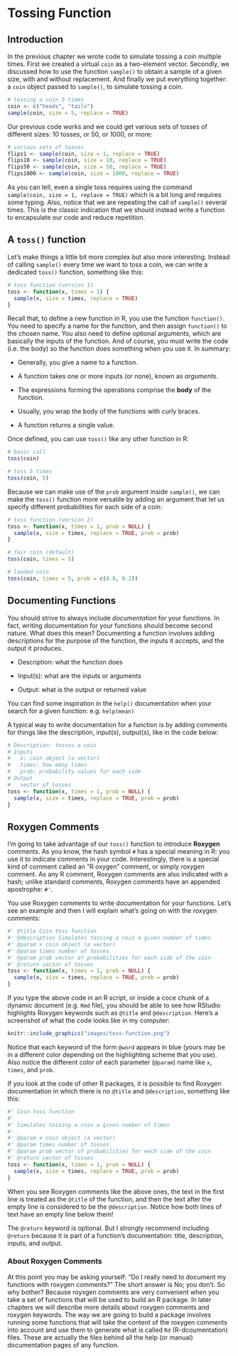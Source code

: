 # Tossing Function {#function}

## Introduction

In the previous chapter we wrote code to simulate tossing a coin multiple times. 
First we created a virtual `coin` as a two-element vector. Secondly, we discussed 
how to use the function `sample()` to obtain a sample of a given size, with and
without replacement. And finally we put everything together: a `coin` object 
passed to `sample()`, to simulate tossing a coin.

```r
# tossing a coin 5 times
coin <- c("heads", "tails")
sample(coin, size = 5, replace = TRUE)
```

Our previous code works and we could get various sets of tosses of different 
sizes: 10 tosses, or 50, or 1000, or more:

```r
# various sets of tosses
flips1 <- sample(coin, size = 1, replace = TRUE)
flips10 <- sample(coin, size = 10, replace = TRUE)
flips50 <- sample(coin, size = 50, replace = TRUE)
flips1000 <- sample(coin, size = 1000, replace = TRUE)
```

As you can tell, even a single toss requires using the command 
`sample(coin, size = 1, replace = TRUE)` which is a bit long and requires some 
typing. Also, notice that we are repeating the call of `sample()` several times. 
This is the classic indication that we should instead write a function to 
encapsulate our code and reduce repetition.


## A `toss()` function

Let's make things a little bit more complex but also more interesting. Instead 
of calling `sample()` every time we want to toss a coin, we can write a 
dedicated `toss()` function, something like this:

```r
# toss function (version 1)
toss <- function(x, times = 1) {
  sample(x, size = times, replace = TRUE)
}
```

Recall that, to define a new function in R, you use the function `function()`. 
You need to specify a name for the function, and then assign `function()` to the 
chosen name. You also need to define optional arguments, which are basically the
inputs of the function. And of course, you must write the code (i.e. the body) 
so the function does something when you use it. In summary:

- Generally, you give a name to a function.

- A function takes one or more inputs (or none), known as _arguments_.

- The expressions forming the operations comprise the __body__ of the function.

- Usually, you wrap the body of the functions with curly braces.

- A function returns a single value.

Once defined, you can use `toss()` like any other function in R:

```r
# basic call
toss(coin)

# toss 5 times
toss(coin, 5)
```

Because we can make use of the `prob` argument inside `sample()`, we can make 
the `toss()` function more versatile by adding an argument that let us specify 
different probabilities for each side of a coin:

```r
# toss function (version 2)
toss <- function(x, times = 1, prob = NULL) {
  sample(x, size = times, replace = TRUE, prob = prob)
}

# fair coin (default)
toss(coin, times = 5)

# laoded coin
toss(coin, times = 5, prob = c(0.8, 0.2))
```


## Documenting Functions

You should strive to always include _documentation_ for your functions. In fact, 
writing documentation for your functions should become second nature. What does 
this mean? Documenting a function involves adding descriptions for the purpose 
of the function, the inputs it accepts, and the output it produces. 

- Description: what the function does

- Input(s): what are the inputs or arguments

- Output: what is the output or returned value

You can find some inspiration in the `help()` documentation when your search 
for a given function: e.g. `help(mean)`

A typical way to write documentation for a function is by adding comments for 
things like the description, input(s), output(s), like in the code below:

```r
# Description: tosses a coin
# Inputs
#   x: coin object (a vector)
#   times: how many times
#   prob: probability values for each side
# Output
#   vector of tosses
toss <- function(x, times = 1, prob = NULL) {
  sample(x, size = times, replace = TRUE, prob = prob)
}
```


## Roxygen Comments

I'm going to take advantage of our `toss()` function to introduce __Roxygen__ 
comments. As you know, the hash symbol `#` has a special meaning in R: you use 
it to indicate comments in your code. Interestingly, there is a special kind of 
comment called an "R oxygen" comment, or simply _roxygen_ comment. As any R 
comment, Roxygen comments are also indicated with a hash; unlike standard 
comments, Roxygen comments have an appended apostrophe: `#'`.

You use Roxygen comments to write documentation for your functions. Let's see 
an example and then I will explain what's going on with the roxygen comments:

```r
#' @title Coin toss function 
#' @description Simulates tossing a coin a given number of times
#' @param x coin object (a vector)
#' @param times number of tosses
#' @param prob vector of probabilities for each side of the coin
#' @return vector of tosses
toss <- function(x, times = 1, prob = NULL) {
  sample(x, size = times, replace = TRUE, prob = prob)
}
```

If you type the above code in an R script, or inside a coce chunk of a dynamic 
document (e.g. `Rmd` file), you should be able to see how RStudio highlights 
Roxygen keywords such as `@title` and `@description`. Here's a screenshot of 
what the code looks like in my computer:

```r
knitr::include_graphics("images/toss-function.png")
```

Notice that each keyword of the form `@word` appears in blue (yours may be in a 
different color depending on the highlighting scheme that you use). Also notice 
the different color of each parameter (`@param`) name like `x`, `times`, and `prob`. 

If you look at the code of other R packages, it is possible to find Roxygen 
documentation in which there is no `@title` and `@description`, something like 
this:

```r
#' Coin toss function
#'
#' Simulates tossing a coin a given number of times
#'
#' @param x coin object (a vector)
#' @param times number of tosses
#' @param prob vector of probabilities for each side of the coin
#' @return vector of tosses
toss <- function(x, times = 1, prob = NULL) {
  sample(x, size = times, replace = TRUE, prob = prob)
}
```

When you see Roxygen comments like the above ones, the text in the first line 
is treated as the `@title` of the function, and then the text after the empty 
line is considered to be the `@description`. Notice how both lines of text have 
an empty line below them!

The `@return` keyword is optional. But I strongly recommend including `@return` 
because it is part of a function's documentation: title, description, inputs, 
and output.


### About Roxygen Comments

At this point you may be asking yourself: "Do I really need to document my 
functions with roxygen comments?" The short answer is No; you don't. So why 
bother? Because royxgen comments are very convenient when you take a set of 
functions that will be used to build an R package. In later chapters we will 
describe more details about roxygen comments and roxygen keywords. The way we 
are going to build a package involves running some functions that will take the 
content of the roxygen comments into account and use them to generate what is 
called `Rd` (R-dcoumentation) files. These are actually the files behind all 
the help (or manual) documentation pages of any function.

